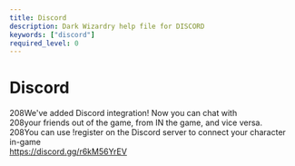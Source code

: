 ```yaml
---
title: Discord
description: Dark Wizardry help file for DISCORD
keywords: ["discord"]
required_level: 0
---
```


# Discord

208We've added Discord integration! Now you can chat with  
     208your friends out of the game, from IN the game, and vice versa.  
208You can use !register on the Discord server to connect your character in-game  
                         https://discord.gg/r6kM56YrEV